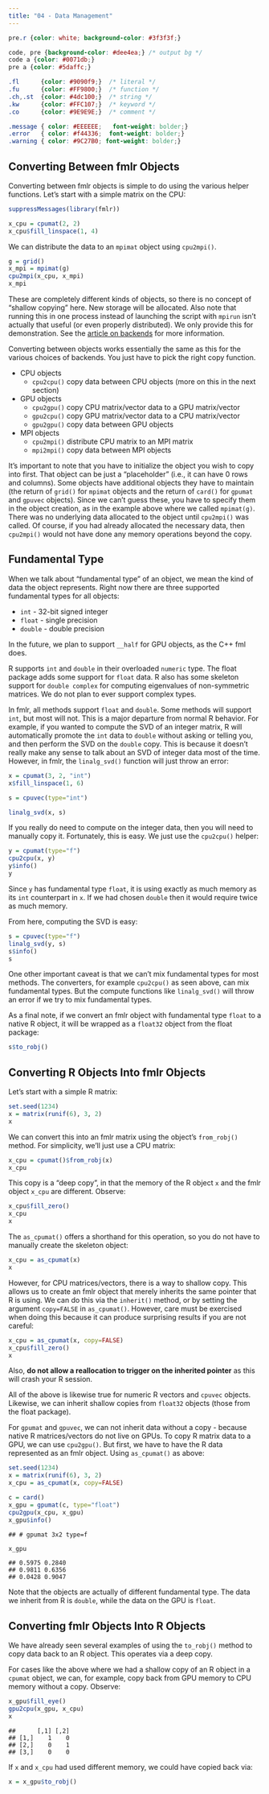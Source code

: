 ```yaml
---
title: "04 - Data Management"
---
```


```css
pre.r {color: white; background-color: #3f3f3f;}

code, pre {background-color: #dee4ea;} /* output bg */
code a {color: #0071db;}
pre a {color: #5daffc;}

.fl      {color: #9090f9;}  /* literal */
.fu      {color: #FF9800;}  /* function */
.ch,.st  {color: #4dc100;}  /* string */
.kw      {color: #FFC107;}  /* keyword */
.co      {color: #9E9E9E;}  /* comment */

.message { color: #EEEEEE;   font-weight: bolder;}
.error   { color: #f44336;  font-weight: bolder;}
.warning { color: #9C27B0; font-weight: bolder;}
```

## Converting Between fmlr Objects

Converting between fmlr objects is simple to do using the various helper functions. Let's start with a simple matrix on the CPU:

```r
suppressMessages(library(fmlr))

x_cpu = cpumat(2, 2)
x_cpu$fill_linspace(1, 4)
```

We can distribute the data to an `mpimat` object using `cpu2mpi()`. 

```r
g = grid()
x_mpi = mpimat(g)
cpu2mpi(x_cpu, x_mpi)
x_mpi
```

These are completely different kinds of objects, so there is no concept of "shallow copying" here. New storage will be allocated. Also note that running this in one process instead of launching the script with `mpirun` isn't actually that useful (or even properly distributed). We only provide this for demonstration. See the [article on backends](docs/vignettes/03-backends.Rmd) for more information.

Converting between objects works essentially the same as this for the various choices of backends. You just have to pick the right copy function.

* CPU objects
    - `cpu2cpu()` copy data between CPU objects (more on this in the next section)
* GPU objects
    - `cpu2gpu()` copy CPU matrix/vector data to a GPU matrix/vector
    - `gpu2cpu()` copy GPU matrix/vector data to a CPU matrix/vector
    - `gpu2gpu()` copy data between GPU objects
* MPI objects
    - `cpu2mpi()` distribute CPU matrix to an MPI matrix
    - `mpi2mpi()` copy data between MPI objects

It's important to note that you have to initialize the object you wish to copy into first. That object can be just a "placeholder" (i.e., it can have 0 rows and columns). Some objects have additional objects they have to maintain (the return of `grid()` for `mpimat` objects and the return of `card()` for `gpumat` and `gpuvec` objects). Since we can't guess these, you have to specify them in the object creation, as in the example above where we called `mpimat(g)`. There was no underlying data allocated to the object until `cpu2mpi()` was called. Of course, if you had already allocated the necessary data, then `cpu2mpi()` would not have done any memory operations beyond the copy.



## Fundamental Type

When we talk about "fundamental type" of an object, we mean the kind of data the object represents. Right now there are three supported fundamental types for all objects:

* `int` - 32-bit signed integer
* `float` - single precision
* `double` - double precision

In the future, we plan to support `__half` for GPU objects, as the C++ fml does.

R supports `int` and `double` in their overloaded `numeric` type. The float package adds some support for `float` data. R also has some skeleton support for `double complex` for computing eigenvalues of non-symmetric matrices. We do not plan to ever support complex types.

In fmlr, all methods support `float` and `double`. Some methods will support `int`, but most will not. This is a major departure from normal R behavior. For example, if you wanted to compute the SVD of an integer matrix, R will automatically promote the `int` data to `double` without asking or telling you, and then perform the SVD on the `double` copy. This is because it doesn't really make any sense to talk about an SVD of integer data most of the time. However, in fmlr, the `linalg_svd()` function will just throw an error:

```r
x = cpumat(3, 2, "int")
x$fill_linspace(1, 6)

s = cpuvec(type="int")

linalg_svd(x, s)
```

If you really do need to compute on the integer data, then you will need to manually copy it. Fortunately, this is easy. We just use the `cpu2cpu()` helper:

```r
y = cpumat(type="f")
cpu2cpu(x, y)
y$info()
y
```

Since `y` has fundamental type `float`, it is using exactly as much memory as its `int` counterpart in `x`. If we had chosen `double` then it would require twice as much memory.

From here, computing the SVD is easy:

```r
s = cpuvec(type="f")
linalg_svd(y, s)
s$info()
s
```

One other important caveat is that we can't mix fundamental types for most methods. The converters, for example `cpu2cpu()` as seen above, can mix fundamental types. But the compute functions like `linalg_svd()` will throw an error if we try to mix fundamental types.

As a final note, if we convert an fmlr object with fundamental type `float` to a native R object, it will be wrapped as a `float32` object from the float package:

```r
s$to_robj()
```



## Converting R Objects Into fmlr Objects

Let's start with a simple R matrix:

```r
set.seed(1234)
x = matrix(runif(6), 3, 2)
x
```

We can convert this into an fmlr matrix using the object's `from_robj()` method. For simplicity, we'll just use a CPU matrix:

```r
x_cpu = cpumat()$from_robj(x)
x_cpu
```

This copy is a "deep copy", in that the memory of the R object `x` and the fmlr object `x_cpu` are different. Observe:

```r
x_cpu$fill_zero()
x_cpu
x
```

The `as_cpumat()` offers a shorthand for this operation, so you do not have to manually create the skeleton object:

```r
x_cpu = as_cpumat(x)
x
```

However, for CPU matrices/vectors, there is a way to shallow copy. This allows us to create an fmlr object that merely inherits the same pointer that R is using. We can do this via the `inherit()` method, or by setting the argument `copy=FALSE` in `as_cpumat()`. However, care must be exercised when doing this because it can produce surprising results if you are not careful:

```r
x_cpu = as_cpumat(x, copy=FALSE)
x_cpu$fill_zero()
x
```

Also, **do not allow a reallocation to trigger on the inherited pointer** as this will crash your R session.

All of the above is likewise true for numeric R vectors and `cpuvec` objects. Likewise, we can inherit shallow copies from `float32` objects (those from the float package).

For `gpumat` and `gpuvec`, we can not inherit data without a copy - because native R matrices/vectors do not live on GPUs. To copy R matrix data to a GPU, we can use `cpu2gpu()`. But first, we have to have the R data represented as an fmlr object. Using `as_cpumat()` as above:

```r
set.seed(1234)
x = matrix(runif(6), 3, 2)
x_cpu = as_cpumat(x, copy=FALSE)

c = card()
x_gpu = gpumat(c, type="float")
cpu2gpu(x_cpu, x_gpu)
x_gpu$info()
```

    ## # gpumat 3x2 type=f 

```r
x_gpu
```

    ## 0.5975 0.2840 
    ## 0.9811 0.6356 
    ## 0.0428 0.9047 

Note that the objects are actually of different fundamental type. The data we inherit from R is `double`, while the data on the GPU is `float`.



## Converting fmlr Objects Into R Objects

We have already seen several examples of using the `to_robj()` method to copy data back to an R object. This operates via a deep copy. 

For cases like the above where we had a shallow copy of an R object in a `cpumat` object, we can, for example, copy back from GPU memory to CPU memory without a copy. Observe:

```r
x_gpu$fill_eye()
gpu2cpu(x_gpu, x_cpu)
x
```

    ##      [,1] [,2]
    ## [1,]    1    0
    ## [2,]    0    1
    ## [3,]    0    0


If `x` and `x_cpu` had used different memory, we could have copied back via:

```r
x = x_gpu$to_robj()
```